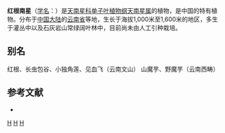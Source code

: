 {{Speciesbox 
| genus = Arisaema
| species = calcareum
| authority = [[李恒|H. Li]]
}}

'''红根南星'''（[[学名|学名]]：{{lang|la|''Arisaema calcareum''}}）是[[天南星科|天南星科]][[单子叶植物纲|单子叶植物纲]][[天南星属|天南星属]]的植物，是中国的特有植物。分布于[[中国大陆|中国大陆]]的[[云南省|云南省]]等地，生长于海拔1,000米至1,600米的地区，多生于灌丛中以及石灰岩山常绿阔叶林中，目前尚未由人工引种栽培。

== 别名 ==
红根、长虫包谷、小独角莲、见血飞（云南文山） 山魔芋、野魔芋（云南西畴）

== 参考文献 ==
<div class="references-small">
* {{cite web| url =http://www.bioinfo.cn/db05/KmzwSpecies.php?action=view&id=809| title =红根南星| work =《中国高等植物数据库全库》| publisher =中国科学院微生物研究所| author =昆明植物研究所| accessdate =2009-02-21| deadurl =yes| archiveurl =https://web.archive.org/web/20160305104001/http://www.bioinfo.cn/db05/KmzwSpecies.php?action=view&id=809| archivedate =2016-03-05}}
</div>
{{Taxonbar|from=Q4034338}}

{{DEFAULTSORT:Arisaema calcareum}}
[[Category:天南星属|H]]
[[Category:中國特有植物|H]]
[[Category:云南植物|H]]